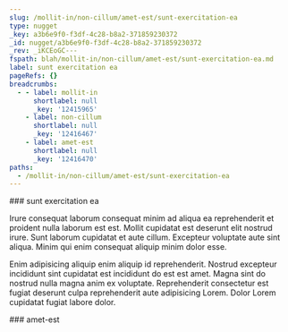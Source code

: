 ```yaml
---
slug: /mollit-in/non-cillum/amet-est/sunt-exercitation-ea
type: nugget
_key: a3b6e9f0-f3df-4c28-b8a2-371859230372
_id: nugget/a3b6e9f0-f3df-4c28-b8a2-371859230372
_rev: _iKCEoGC---
fspath: blah/mollit-in/non-cillum/amet-est/sunt-exercitation-ea.md
label: sunt exercitation ea
pageRefs: {}
breadcrumbs:
  - - label: mollit-in
      shortlabel: null
      _key: '12415965'
    - label: non-cillum
      shortlabel: null
      _key: '12416467'
    - label: amet-est
      shortlabel: null
      _key: '12416470'
paths:
  - /mollit-in/non-cillum/amet-est/sunt-exercitation-ea
---
```


<NuggetArea>
<Nugget slug="/mollit-in/non-cillum/amet-est/sunt-exercitation-ea" type="nugget" _key="a3b6e9f0-f3df-4c28-b8a2-371859230372" _id="nugget/a3b6e9f0-f3df-4c28-b8a2-371859230372" _rev="_iKCEoGC---" fspath="blah/mollit-in/non-cillum/amet-est/sunt-exercitation-ea.md" label="sunt exercitation ea" paths="/mollit-in/non-cillum/amet-est/sunt-exercitation-ea">
<NuggetBody>
### sunt exercitation ea

Irure consequat laborum consequat minim ad aliqua ea reprehenderit et proident nulla laborum est est. Mollit cupidatat est deserunt elit nostrud irure. Sunt laborum cupidatat et aute cillum. Excepteur voluptate aute sint aliqua. Minim qui enim consequat aliquip minim dolor esse.

Enim adipisicing aliquip enim aliquip id reprehenderit. Nostrud excepteur incididunt sint cupidatat est incididunt do est est amet. Magna sint do nostrud nulla magna anim ex voluptate. Reprehenderit consectetur est fugiat deserunt culpa reprehenderit aute adipisicing Lorem. Dolor Lorem cupidatat fugiat labore dolor.

</NuggetBody>
<Breadcrumbs>
<Crumbs>
<Crumb _key="12415965" label="mollit-in" /><Crumb _key="12416467" label="non-cillum" /><Crumb _key="12416470" label="amet-est" />
</Crumbs>
</Breadcrumbs>
</Nugget>

<NuggetsInbound>
</NuggetsInbound>
<NuggetsOutbound>
</NuggetsOutbound>
</NuggetArea>
<PassagesInbound>
<Passage direction="inbound" type="passage" _key="12416470" _id="passage/12416470" _rev="_iKCEoF6--A" label="amet-est" passage="amet-est" fspath="blah/mollit-in/non-cillum/amet-est" paths="/mollit-in/non-cillum/amet-est" slug="/mollit-in/non-cillum/amet-est">
<NuggetBody>
### amet-est

</NuggetBody>
<Breadcrumbs>
<Crumbs>
<Crumb _key="12415965" label="mollit-in" /><Crumb _key="12416467" label="non-cillum" />
</Crumbs>
</Breadcrumbs>
</Passage>

</PassagesInbound>
<PassagesOutbound>
</PassagesOutbound>